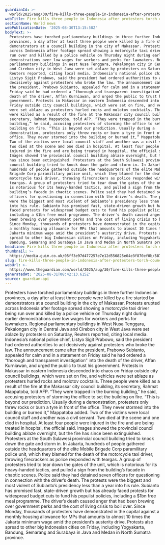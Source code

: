 ```yaml
---
guardianId: >-
  world/2025/aug/30/fire-kills-three-people-in-indonesia-after-protesters-storm-council-buildings-in-the-wake-of-taxi-drivers-death
webTitle: Fire kills three people in Indonesia after protesters torch council buildings
sectionName: World news
webPublicationDate: '2025-08-30T13:15:58Z'
bodyText: >-
  Protesters have torched parliamentary buildings in three further Indonesian
  provinces, a day after at least three people were killed by a fire started by
  demonstrators at a council building in the city of Makassar. Protests erupted
  across Indonesia after footage spread showing a motorcycle taxi driver being
  run over and killed by a police vehicle on Thursday night during earlier
  demonstrations over low wages for workers and perks for lawmakers. Regional
  parliamentary buildings in West Nusa Tenggara, Pekalongan city in Central Java
  and Cirebon city in West Java were set ablaze by protesters on Saturday,
  Reuters reported, citing local media. Indonesia’s national police chief,
  Listyo Sigit Prabowo, said the president had ordered authorities to act
  decisively against protesters who broke the law. The announcement came after
  the president, Prabowo Subianto, appealed for calm and in a statement on
  Friday said he had ordered a “thorough and transparent investigation” into the
  death of the driver, Affan Kurniawan, and urged the public to trust his
  government. Protests in Makassar in eastern Indonesia descended into chaos on
  Friday outside city council buildings, which were set on fire, and vehicles
  were set ablaze as protesters hurled rocks and molotov cocktails. Three people
  were killed as a result of the fire at the Makassar city council building, its
  secretary, Rahmat Mappatoba, told AFP. “They were trapped in the burning
  building,” he said, accusing protesters of storming the office to set the
  building on fire. “This is beyond our prediction. Usually during a
  demonstration, protesters only threw rocks or burn a tyre in front of the
  office. They never stormed into the building or burned it,” Mappatoba added.
  Two of the victims were local council staff and another was a civil servant.
  Two died at the scene and one died in hospital. At least four people were
  injured in the fire and are being treated in hospital, the official said.
  Images showed the provincial council building ablaze overnight, but the fire
  has since been extinguished. Protesters at the South Sulawesi provincial
  council building tried to knock down the gate and storm in. In Jakarta,
  hundreds of people gathered outside the headquarters of the elite Mobile
  Brigade Corp paramilitary police unit, which they blamed for the death of the
  motorcycle taxi driver, throwing firecrackers as police responded with
  teargas. A group of protesters tried to tear down the gates of the unit, which
  is notorious for its heavy-handed tactics, and pulled a sign from the
  building’s facade in chaotic scenes. Police said they had detained seven
  officers for questioning in connection with the driver’s death. The protests
  were the biggest and most violent of Subianto’s presidency less than a year
  into his rule. Subianto has promised fast, state-driven growth but has already
  faced protests for widespread budget cuts to fund his populist policies,
  including a $1bn free meal programme. The driver’s death caused anger that had
  been brewing over government perks and the cost of living crisis to boil over.
  Since Monday, thousands of protesters have demonstrated in the capital against
  a monthly housing allowance for MPs that amounts to almost 10 times the
  Jakarta minimum wage amid the president’s austerity drive. Protests also
  spread to other big Indonesian cities on Friday, including Yogyakarta,
  Bandung, Semarang and Surabaya in Java and Medan in North Sumatra province.
headline: Fire kills three people in Indonesia after protesters torch council buildings
thumbnail: >-
  https://media.guim.co.uk/05ff3e97d477257e7e12d556825e04e3f870ef0b/587_0_3538_2832/500.jpg
slug: fire-kills-three-people-in-indonesia-after-protesters-torch-council-buildings
webUrl: >-
  https://www.theguardian.com/world/2025/aug/30/fire-kills-three-people-in-indonesia-after-protesters-storm-council-buildings-in-the-wake-of-taxi-drivers-death
generatedAt: '2025-08-31T08:42:13.615Z'
source: guardian-api
---
```

Protesters have torched parliamentary buildings in three further Indonesian provinces, a day after at least three people were killed by a fire started by demonstrators at a council building in the city of Makassar. Protests erupted across Indonesia after footage spread showing a motorcycle taxi driver being run over and killed by a police vehicle on Thursday night during earlier demonstrations over low wages for workers and perks for lawmakers. Regional parliamentary buildings in West Nusa Tenggara, Pekalongan city in Central Java and Cirebon city in West Java were set ablaze by protesters on Saturday, Reuters reported, citing local media. Indonesia’s national police chief, Listyo Sigit Prabowo, said the president had ordered authorities to act decisively against protesters who broke the law. The announcement came after the president, Prabowo Subianto, appealed for calm and in a statement on Friday said he had ordered a “thorough and transparent investigation” into the death of the driver, Affan Kurniawan, and urged the public to trust his government. Protests in Makassar in eastern Indonesia descended into chaos on Friday outside city council buildings, which were set on fire, and vehicles were set ablaze as protesters hurled rocks and molotov cocktails. Three people were killed as a result of the fire at the Makassar city council building, its secretary, Rahmat Mappatoba, told AFP. “They were trapped in the burning building,” he said, accusing protesters of storming the office to set the building on fire. “This is beyond our prediction. Usually during a demonstration, protesters only threw rocks or burn a tyre in front of the office. They never stormed into the building or burned it,” Mappatoba added. Two of the victims were local council staff and another was a civil servant. Two died at the scene and one died in hospital. At least four people were injured in the fire and are being treated in hospital, the official said. Images showed the provincial council building ablaze overnight, but the fire has since been extinguished. Protesters at the South Sulawesi provincial council building tried to knock down the gate and storm in. In Jakarta, hundreds of people gathered outside the headquarters of the elite Mobile Brigade Corp paramilitary police unit, which they blamed for the death of the motorcycle taxi driver, throwing firecrackers as police responded with teargas. A group of protesters tried to tear down the gates of the unit, which is notorious for its heavy-handed tactics, and pulled a sign from the building’s facade in chaotic scenes. Police said they had detained seven officers for questioning in connection with the driver’s death. The protests were the biggest and most violent of Subianto’s presidency less than a year into his rule. Subianto has promised fast, state-driven growth but has already faced protests for widespread budget cuts to fund his populist policies, including a $1bn free meal programme. The driver’s death caused anger that had been brewing over government perks and the cost of living crisis to boil over. Since Monday, thousands of protesters have demonstrated in the capital against a monthly housing allowance for MPs that amounts to almost 10 times the Jakarta minimum wage amid the president’s austerity drive. Protests also spread to other big Indonesian cities on Friday, including Yogyakarta, Bandung, Semarang and Surabaya in Java and Medan in North Sumatra province.
